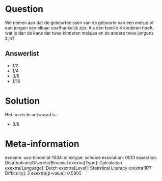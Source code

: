 Question
========

We nemen aan dat de gebeurtenissen van de geboorte van een meisje of een
jongen van elkaar onafhankelijk zijn. Als één familie 4 kinderen heeft,
wat is dan de kans dat twee kinderen meisjes en de andere twee jongens
zijn?


Answerlist
----------

* 1/2
* 1/4
* 3/8
* 1/16

Solution
========

Het correcte antwoord is: 

* 3/8

Meta-information
================
exname: uva-binomial-1034-nl
extype: schoice
exsolution: 0010
exsection: Distributions/Discrete/Binomial
exextra[Type]: Calculation
exextra[Language]: Dutch
exextra[Level]: Statistical Literacy
exextra[IRT-Difficulty]: 2
exextra[p-value]: 0.5905
